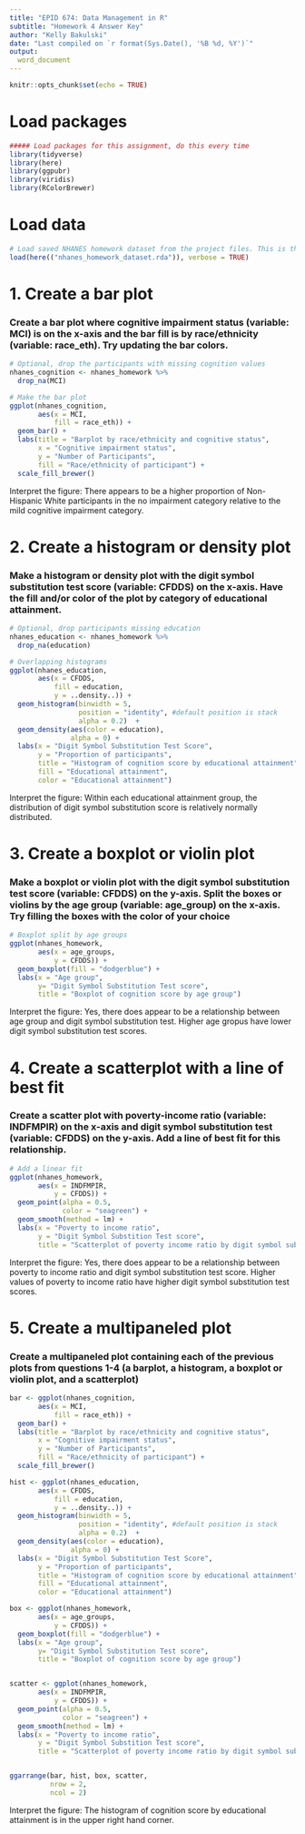 ```yaml
---
title: "EPID 674: Data Management in R"
subtitle: "Homework 4 Answer Key"
author: "Kelly Bakulski"
date: "Last compiled on `r format(Sys.Date(), '%B %d, %Y')`"
output: 
  word_document
---
```


```r
knitr::opts_chunk$set(echo = TRUE)
```

# Load packages

```r

##### Load packages for this assignment, do this every time
library(tidyverse)
library(here)
library(ggpubr)
library(viridis)
library(RColorBrewer)
```

# Load data
```r

# Load saved NHANES homework dataset from the project files. This is the dataset we built in homework 2
load(here(("nhanes_homework_dataset.rda")), verbose = TRUE)
```



# 1. Create a bar plot 

### Create a bar plot where cognitive impairment status (variable: MCI) is on the x-axis and the bar fill is by race/ethnicity (variable: race_eth). Try updating the bar colors. 

```r

# Optional, drop the participants with missing cognition values
nhanes_cognition <- nhanes_homework %>%
  drop_na(MCI)

# Make the bar plot
ggplot(nhanes_cognition,
       aes(x = MCI,
           fill = race_eth)) +
  geom_bar() +
  labs(title = "Barplot by race/ethnicity and cognitive status",
       x = "Cognitive impairment status",
       y = "Number of Participants",
       fill = "Race/ethnicity of participant") + 
  scale_fill_brewer() 

```

Interpret the figure: There appears to be a higher proportion of Non-Hispanic White participants in the no impairment category relative to the mild cognitive impairment category.


# 2. Create a histogram or density plot

### Make a histogram or density plot with the digit symbol substitution test score (variable: CFDDS) on the x-axis. Have the fill and/or color of the plot by category of educational attainment.

```r

# Optional, drop participants missing education
nhanes_education <- nhanes_homework %>%
  drop_na(education)

# Overlapping histograms
ggplot(nhanes_education,
       aes(x = CFDDS,
           fill = education,
           y = ..density..)) + 
  geom_histogram(binwidth = 5,
                 position = "identity", #default position is stack 
                 alpha = 0.2)  +
  geom_density(aes(color = education),
               alpha = 0) +
  labs(x = "Digit Symbol Substitution Test Score",
       y = "Proportion of participants",
       title = "Histogram of cognition score by educational attainment",
       fill = "Educational attainment",
       color = "Educational attainment")

```

Interpret the figure: Within each educational attainment group, the distribution of digit symbol substitution score is relatively normally distributed. 



# 3. Create a boxplot or violin plot

### Make a boxplot or violin plot with the digit symbol substitution test score (variable: CFDDS) on the y-axis. Split the boxes or violins by the age group (variable: age_group) on the x-axis. Try filling the boxes with the color of your choice

```r

# Boxplot split by age groups
ggplot(nhanes_homework,
       aes(x = age_groups,
           y = CFDDS)) +
  geom_boxplot(fill = "dodgerblue") +
  labs(x = "Age group",
       y= "Digit Symbol Substitution Test score",
       title = "Boxplot of cognition score by age group")


```

Interpret the figure: Yes, there does appear to be a relationship between age group and digit symbol substitution test. Higher age gropus have lower digit symbol substitution test scores. 



# 4. Create a scatterplot with a line of best fit

### Create a scatter plot with poverty-income ratio (variable: INDFMPIR) on the x-axis and digit symbol substitution test (variable: CFDDS) on the y-axis. Add a line of best fit for this relationship.

```r

# Add a linear fit
ggplot(nhanes_homework,
       aes(x = INDFMPIR,
           y = CFDDS)) +
  geom_point(alpha = 0.5,
             color = "seagreen") +
  geom_smooth(method = lm) +
  labs(x = "Poverty to income ratio",
       y = "Digit Symbol Substition Test score",
       title = "Scatterplot of poverty income ratio by digit symbol substitution test")

```

Interpret the figure: Yes, there does appear to be a relationship between poverty to income ratio and digit symbol substitution test score. Higher values of poverty to income ratio have  higher digit symbol substitution test scores.


# 5. Create a multipaneled plot

### Create a multipaneled plot containing each of the previous plots from questions 1-4 (a barplot, a histogram, a boxplot or violin plot, and a scatterplot)

```r

bar <- ggplot(nhanes_cognition,
       aes(x = MCI,
           fill = race_eth)) +
  geom_bar() +
  labs(title = "Barplot by race/ethnicity and cognitive status",
       x = "Cognitive impairment status",
       y = "Number of Participants",
       fill = "Race/ethnicity of participant") + 
  scale_fill_brewer() 

hist <- ggplot(nhanes_education,
       aes(x = CFDDS,
           fill = education,
           y = ..density..)) + 
  geom_histogram(binwidth = 5,
                 position = "identity", #default position is stack 
                 alpha = 0.2)  +
  geom_density(aes(color = education),
               alpha = 0) +
  labs(x = "Digit Symbol Substitution Test Score",
       y = "Proportion of participants",
       title = "Histogram of cognition score by educational attainment",
       fill = "Educational attainment",
       color = "Educational attainment")

box <- ggplot(nhanes_homework,
       aes(x = age_groups,
           y = CFDDS)) +
  geom_boxplot(fill = "dodgerblue") +
  labs(x = "Age group",
       y= "Digit Symbol Substitution Test score",
       title = "Boxplot of cognition score by age group")


scatter <- ggplot(nhanes_homework,
       aes(x = INDFMPIR,
           y = CFDDS)) +
  geom_point(alpha = 0.5,
             color = "seagreen") +
  geom_smooth(method = lm) +
  labs(x = "Poverty to income ratio",
       y = "Digit Symbol Substition Test score",
       title = "Scatterplot of poverty income ratio by digit symbol substitution test")


ggarrange(bar, hist, box, scatter, 
          nrow = 2, 
          ncol = 2)

```

Interpret the figure: The histogram of cognition score by educational attainment is in the upper right hand corner.
